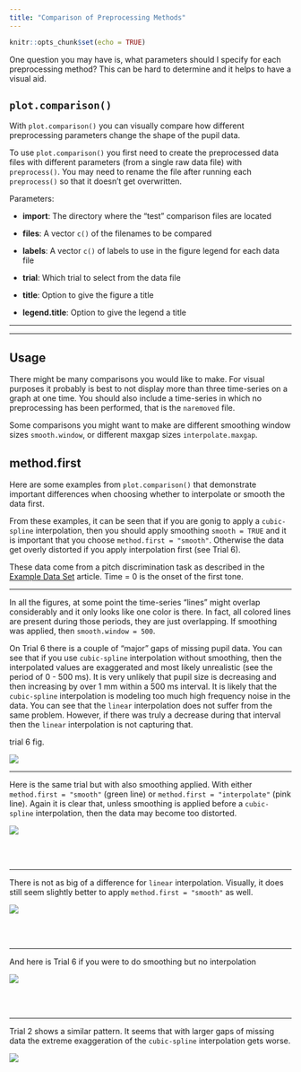 ```yaml
---
title: "Comparison of Preprocessing Methods"
---
```


```r
knitr::opts_chunk$set(echo = TRUE)
```

One question you may have is, what parameters should I specify for each preprocessing method? This can be hard to determine and it helps to have a visual aid.

## `plot.comparison()`

With `plot.comparison()` you can visually compare how different preprocessing parameters change the shape of the pupil data.

To use `plot.comparison()` you first need to create the preprocessed data files with different parameters (from a single raw data file) with `preprocess()`. You may need to rename the file after running each `preprocess()` so that it doesn't get overwritten. 

Parameters:

* __import__: The directory where the "test" comparison files are located

* __files__:  A vector `c()` of the filenames to be compared

* __labels__:  A vector `c()` of labels to use in the figure legend for each data file

* __trial__: Which trial to select from the data file

* __title__: Option to give the figure a title

* __legend.title__: Option to give the legend a title

********

********

## Usage

There might be many comparisons you would like to make. For visual purposes it probably is best to not display more than three time-series on a graph at one time. You should also include a time-series in which no preprocessing has been performed, that is the `naremoved` file.

Some comparisons you might want to make are different smoothing window sizes `smooth.window`, or different maxgap sizes `interpolate.maxgap`.

## method.first

Here are some examples from `plot.comparison()` that demonstrate important differences when choosing whether to interpolate or smooth the data first.

From these examples, it can be seen that if you are gonig to apply a `cubic-spline` interpolation, then you should apply smoothing `smooth = TRUE` and it is important that you choose `method.first = "smooth"`. Otherwise the data get overly distorted if you apply interpolation first (see Trial 6).

These data come from a pitch discrimination task as described in the [Example Data Set]() article. Time = 0 is the onset of the first tone.

********

In all the figures, at some point the time-series "lines" might overlap considerably and it only looks like one color is there. In fact, all colored lines are present during those periods, they are just overlapping. If smoothing was applied, then `smooth.window = 500`.

On Trial 6 there is a couple of "major" gaps of missing pupil data. You can see that if you use `cubic-spline` interpolation without smoothing, then the interpolated values are exaggerated and most likely unrealistic (see the period of 0 - 500 ms). It is very unlikely that pupil size is decreasing and then increasing by over 1 mm within a 500 ms interval. It is likely that the `cubic-spline` interpolation is modeling too much high frequency noise in the data. You can see that the `linear` interpolation does not suffer from the same problem. However, if there was truly a decrease during that interval then the `linear` interpolation is not capturing that.

trial 6 fig.

<img src="reference/figures/Trial6-interpolation.type.png" align = "center" />

********

Here is the same trial but with also smoothing applied. With either `method.first = "smooth"` (green line) or `method.first = "interpolate"` (pink line). Again it is clear that, unless smoothing is applied before a `cubic-spline` interpolation, then the data may become too distorted. 

<img src="reference/figures/Trial6--cubic-spline-hann.png" align = "center" />

<br><br>

********

There is not as big of a difference for `linear` interpolation. Visually, it does still seem slightly better to apply `method.first = "smooth"` as well. 

<img src="reference/figures/Trial6--linear-hann.type.png" align = "center" />

<br><br>

********

And here is Trial 6 if you were to do smoothing but no interpolation

<img src="reference/figures/Trial6-smooth.type.png" align = "center" />

<br><br>

********

Trial 2 shows a similar pattern. It seems that with larger gaps of missing data the extreme exaggeration of the `cubic-spline` interpolation gets worse.

<img src="reference/figures/Trial2--cubic-spline-hann.png" align = "center" />







